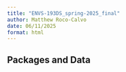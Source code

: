 ```yaml
---
title: "ENVS-193DS_spring-2025_final"
author: Matthew Roco-Calvo
date: 06/11/2025
format: html
---
```


## Packages and Data

```r

```


